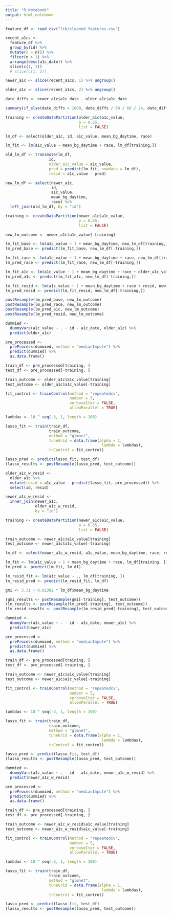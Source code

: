 ```yaml
---
title: "R Notebook"
output: html_notebook
---
```


```r
feature_df <- read_csv("lib/cleaned_features.csv")
```

```r
recent_a1cs <-
  feature_df %>%
  group_by(id) %>% 
  mutate(n = n()) %>% 
  filter(n > 1) %>% 
  arrange(desc(a1c_date)) %>% 
  slice(c(1, 2))
  # slice(c(1, 2))

newer_a1c <- slice(recent_a1cs, 1) %>% ungroup()

older_a1c <- slice(recent_a1cs, 2) %>% ungroup()
```

```r
date_diffs <- newer_a1c$a1c_date - older_a1c$a1c_date

summary(if_else(date_diffs > 1000, date_diffs / 60 / 60 / 24, date_diffs))
```

```r
training <- createDataPartition(older_a1c$a1c_value,
                                p = 0.65,
                                list = FALSE)
```

```r
lm_df <- select(older_a1c, id, a1c_value, mean_bg_daytime, race)

lm_fit <- lm(a1c_value ~ mean_bg_daytime + race, lm_df[training,])

old_lm_df <- transmute(lm_df, 
                   id,
                   older_a1c_value = a1c_value,
                   pred = predict(lm_fit, newdata = lm_df),
                   resid = a1c_value - pred)

new_lm_df <- select(newer_a1c, 
                    id, 
                    a1c_value,
                    mean_bg_daytime,
                    race) %>% 
  left_join(old_lm_df, by = "id")
```

```r
training <- createDataPartition(newer_a1c$a1c_value,
                                p = 0.65,
                                list = FALSE)
```

```r
new_lm_outcome <- newer_a1c$a1c_value[-training]

lm_fit_base <- lm(a1c_value ~ 1 + mean_bg_daytime, new_lm_df[training,])
lm_pred_base <- predict(lm_fit_base, new_lm_df[-training,])

lm_fit_race <- lm(a1c_value ~ 1 + mean_bg_daytime + race, new_lm_df[training,])
lm_pred_race <- predict(lm_fit_race, new_lm_df[-training,])

lm_fit_a1c <- lm(a1c_value ~ 1 + mean_bg_daytime + race + older_a1c_value, new_lm_df[training,])
lm_pred_a1c <- predict(lm_fit_a1c, new_lm_df[-training,])

lm_fit_resid <- lm(a1c_value ~ 1 + mean_bg_daytime + race + resid, new_lm_df[training,])
lm_pred_resid <- predict(lm_fit_resid, new_lm_df[-training,])

postResample(lm_pred_base, new_lm_outcome)
postResample(lm_pred_race, new_lm_outcome)
postResample(lm_pred_a1c, new_lm_outcome)
postResample(lm_pred_resid, new_lm_outcome)
```

```r
dummied <- 
  dummyVars(a1c_value ~ . - id - a1c_date, older_a1c) %>% 
  predict(older_a1c)

pre_processed <- 
  preProcess(dummied, method = "medianImpute") %>% 
  predict(dummied) %>% 
  as.data.frame()

train_df <- pre_processed[training, ]
test_df <- pre_processed[-training, ]

train_outcome <- older_a1c$a1c_value[training]
test_outcome <- older_a1c$a1c_value[-training]

fit_control <- trainControl(method = "repeatedcv",
                            number = 5,
                            verboseIter = FALSE,
                            allowParallel = TRUE)

lambdas <- 10 ^ seq(-3, 1, length = 100)

lasso_fit <- train(train_df,
                   train_outcome,
                   method = "glmnet",
                   tuneGrid = data.frame(alpha = 1,
                                          lambda = lambdas),
                   trControl = fit_control)
```

```r
lasso_pred <- predict(lasso_fit, test_df)
(lasso_results <- postResample(lasso_pred, test_outcome))
```

```r
older_a1c_w_resid <-
  older_a1c %>% 
  mutate(resid = a1c_value - predict(lasso_fit, pre_processed)) %>% 
  select(id, resid)

newer_a1c_w_resid <-
  inner_join(newer_a1c,
             older_a1c_w_resid,
             by = "id")
```

```r
training <- createDataPartition(newer_a1c$a1c_value,
                                p = 0.65,
                                list = FALSE)

train_outcome <- newer_a1c$a1c_value[training]
test_outcome <- newer_a1c$a1c_value[-training]
```

```r
lm_df <- select(newer_a1c_w_resid, a1c_value, mean_bg_daytime, race, resid)

lm_fit <- lm(a1c_value ~ 1 + mean_bg_daytime + race, lm_df[training, ])
lm_pred <- predict(lm_fit, lm_df)

lm_resid_fit <- lm(a1c_value ~ ., lm_df[training, ])
lm_resid_pred <- predict(lm_resid_fit, lm_df)

gmi <- 3.31 + 0.02392 * lm_df$mean_bg_daytime

(gmi_results <- postResample(gmi[-training], test_outcome))
(lm_results <- postResample(lm_pred[-training], test_outcome))
(lm_resid_results <- postResample(lm_resid_pred[-training], test_outcome))
```

```r
dummied <- 
  dummyVars(a1c_value ~ . - id - a1c_date, newer_a1c) %>% 
  predict(newer_a1c)

pre_processed <- 
  preProcess(dummied, method = "medianImpute") %>% 
  predict(dummied) %>% 
  as.data.frame()

train_df <- pre_processed[training, ]
test_df <- pre_processed[-training, ]

train_outcome <- newer_a1c$a1c_value[training]
test_outcome <- newer_a1c$a1c_value[-training]

fit_control <- trainControl(method = "repeatedcv",
                            number = 5,
                            verboseIter = FALSE,
                            allowParallel = TRUE)

lambdas <- 10 ^ seq(-3, 1, length = 100)

lasso_fit <- train(train_df,
                   train_outcome,
                   method = "glmnet",
                   tuneGrid = data.frame(alpha = 1,
                                          lambda = lambdas),
                   trControl = fit_control)
```

```r
lasso_pred <- predict(lasso_fit, test_df)
(lasso_results <- postResample(lasso_pred, test_outcome))
```

```r
dummied <- 
  dummyVars(a1c_value ~ . - id - a1c_date, newer_a1c_w_resid) %>% 
  predict(newer_a1c_w_resid)

pre_processed <- 
  preProcess(dummied, method = "medianImpute") %>% 
  predict(dummied) %>% 
  as.data.frame()

train_df <- pre_processed[training, ]
test_df <- pre_processed[-training, ]

train_outcome <- newer_a1c_w_resid$a1c_value[training]
test_outcome <- newer_a1c_w_resid$a1c_value[-training]

fit_control <- trainControl(method = "repeatedcv",
                            number = 5,
                            verboseIter = FALSE,
                            allowParallel = TRUE)

lambdas <- 10 ^ seq(-3, 1, length = 100)

lasso_fit <- train(train_df,
                   train_outcome,
                   method = "glmnet",
                   tuneGrid = data.frame(alpha = 1,
                                          lambda = lambdas),
                   trControl = fit_control)
```

```r
lasso_pred <- predict(lasso_fit, test_df)
(lasso_results <- postResample(lasso_pred, test_outcome))
```


